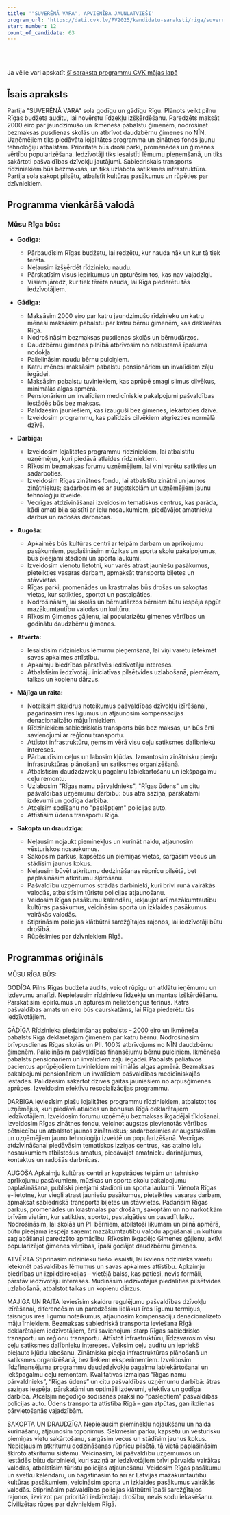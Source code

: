 ```yaml
---
title: '"SUVERĒNĀ VARA", APVIENĪBA JAUNLATVIEŠI'
program_url: 'https://dati.cvk.lv/PV2025/kandidatu-saraksti/riga/suverena-vara-apvieniba-jaunlatviesi'
start_number: 12
count_of_candidate: 63
---
```



<Badge text="Rīgas budžeta audits" variant="note" size="small" /> <Badge text="Pabalsts ģimenēm ar bērniem" variant="note" size="small" /> <Badge text="Atbalsts uzņēmējiem un zinātnei" variant="note" size="small" /> <Badge text="Droši parki un promenādes" variant="note" size="small" /> <Badge text="Pašvaldības pakalpojumu uzlabošana" variant="note" size="small" />

<br/><br/> 

<Card title='Šis ir mākslīga intelekta ģenerēts apraksts' icon='starlight'>
    Ja vēlie vari apskatīt <a href={frontmatter.program_url} target='_blank'>šī saraksta programmu CVK mājas lapā</a>
    </Card>

## Īsais apraksts

Partija "SUVERĒNĀ VARA" sola godīgu un gādīgu Rīgu. Plānots veikt pilnu Rīgas budžeta auditu, lai novērstu līdzekļu izšķērdēšanu. Paredzēts maksāt 2000 eiro par jaundzimušo un ikmēneša pabalstu ģimenēm, nodrošināt bezmaksas pusdienas skolās un atbrīvot daudzbērnu ģimenes no NĪN. Uzņēmējiem tiks piedāvāta lojalitātes programma un zinātnes fonds jaunu tehnoloģiju atbalstam. Prioritāte būs droši parki, promenādes un ģimenes vērtību popularizēšana. Iedzīvotāji tiks iesaistīti lēmumu pieņemšanā, un tiks sakārtoti pašvaldības dzīvokļu jautājumi. Sabiedriskais transports rīdziniekiem būs bezmaksas, un tiks uzlabota satiksmes infrastruktūra. Partija sola sakopt pilsētu, atbalstīt kultūras pasākumus un rūpēties par dzīvniekiem.

## Programma vienkāršā valodā

### Mūsu Rīga būs:

*   **Godīga:**
    *   Pārbaudīsim Rīgas budžetu, lai redzētu, kur nauda nāk un kur tā tiek tērēta.
    *   Neļausim izšķērdēt rīdzinieku naudu.
    *   Pārskatīsim visus iepirkumus un apturēsim tos, kas nav vajadzīgi.
    *   Visiem jāredz, kur tiek tērēta nauda, lai Rīga piederētu tās iedzīvotājiem.

*   **Gādīga:**
    *   Maksāsim 2000 eiro par katru jaundzimušo rīdzinieku un katru mēnesi maksāsim pabalstu par katru bērnu ģimenēm, kas deklarētas Rīgā.
    *   Nodrošināsim bezmaksas pusdienas skolās un bērnudārzos.
    *   Daudzbērnu ģimenes pilnībā atbrīvosim no nekustamā īpašuma nodokļa.
    *   Palielināsim naudu bērnu pulciņiem.
    *   Katru mēnesi maksāsim pabalstu pensionāriem un invalīdiem zāļu iegādei.
    *   Maksāsim pabalstu tuviniekiem, kas aprūpē smagi slimus cilvēkus, minimālās algas apmērā.
    *   Pensionāriem un invalīdiem medicīniskie pakalpojumi pašvaldības iestādēs būs bez maksas.
    *   Palīdzēsim jauniešiem, kas izauguši bez ģimenes, iekārtoties dzīvē.
    *   Izveidosim programmu, kas palīdzēs cilvēkiem atgriezties normālā dzīvē.

*   **Darbīga:**
    *   Izveidosim lojalitātes programmu rīdziniekiem, lai atbalstītu uzņēmējus, kuri piedāvā atlaides rīdziniekiem.
    *   Rīkosim bezmaksas forumu uzņēmējiem, lai viņi varētu satikties un sadarboties.
    *   Izveidosim Rīgas zinātnes fondu, lai atbalstītu zinātni un jaunos zinātniekus; sadarbosimies ar augstskolām un uzņēmējiem jaunu tehnoloģiju izveidē.
    *   Vecrīgas atdzīvināšanai izveidosim tematiskus centrus, kas parāda, kādi amati bija saistīti ar ielu nosaukumiem, piedāvājot amatnieku darbus un radošās darbnīcas.

*   **Augoša:**
    *   Apkaimēs būs kultūras centri ar telpām darbam un aprīkojumu pasākumiem, paplašināsim mūzikas un sporta skolu pakalpojumus, būs pieejami stadioni un sporta laukumi.
    *   Izveidosim vienotu lietotni, kur varēs atrast jauniešu pasākumus, pieteikties vasaras darbam, apmaksāt transporta biļetes un stāvvietas.
    *   Rīgas parki, promenādes un krastmalas būs drošas un sakoptas vietas, kur satikties, sportot un pastaigāties.
    *   Nodrošināsim, lai skolās un bērnudārzos bērniem būtu iespēja apgūt mazākumtautību valodas un kultūru.
    *   Rīkosim Ģimenes gājienu, lai popularizētu ģimenes vērtības un godinātu daudzbērnu ģimenes.

*   **Atvērta:**
    *   Iesaistīsim rīdziniekus lēmumu pieņemšanā, lai viņi varētu ietekmēt savas apkaimes attīstību.
    *   Apkaimju biedrības pārstāvēs iedzīvotāju intereses.
    *   Atbalstīsim iedzīvotāju iniciatīvas pilsētvides uzlabošanā, piemēram, talkas un kopienu dārzus.

*   **Mājīga un raita:**
    *   Noteiksim skaidrus noteikumus pašvaldības dzīvokļu izīrēšanai, pagarināsim īres līgumus un atjaunosim kompensācijas denacionalizēto māju īrniekiem.
    *   Rīdziniekiem sabiedriskais transports būs bez maksas, un būs ērti savienojumi ar reģionu transportu.
    *   Attīstot infrastruktūru, ņemsim vērā visu ceļu satiksmes dalībnieku intereses.
    *   Pārbaudīsim ceļus un labosim kļūdas. Izmantosim zinātnisku pieeju infrastruktūras plānošanā un satiksmes organizēšanā.
    *   Atbalstīsim daudzdzīvokļu pagalmu labiekārtošanu un iekšpagalmu ceļu remontu.
    *   Uzlabosim "Rīgas namu pārvaldnieks", "Rīgas ūdens" un citu pašvaldības uzņēmumu darbību: būs ātra saziņa, pārskatāmi izdevumi un godīga darbība.
    *   Atcelsim sodīšanu no "paslēptiem" policijas auto.
    *   Attīstīsim ūdens transportu Rīgā.

*   **Sakopta un draudzīga:**
    *   Neļausim nojaukt pieminekļus un kurināt naidu, atjaunosim vēsturiskos nosaukumus.
    *   Sakopsim parkus, kapsētas un piemiņas vietas, sargāsim vecus un stādīsim jaunus kokus.
    *   Neļausim būvēt atkritumu dedzināšanas rūpnīcu pilsētā, bet paplašināsim atkritumu šķirošanu.
    *   Pašvaldību uzņēmumos strādās darbinieki, kuri brīvi runā vairākās valodās, atbalstīsim tūristu policijas atjaunošanu.
    *   Veidosim Rīgas pasākumu kalendāru, iekļaujot arī mazākumtautību kultūras pasākumus, veicināsim sporta un izklaides pasākumus vairākās valodās.
    *   Stiprināsim policijas klātbūtni sarežģītajos rajonos, lai iedzīvotāji būtu drošībā.
    *   Rūpēsimies par dzīvniekiem Rīgā.

## Programmas oriģināls

MŪSU RĪGA BŪS:

GODĪGA
Pilns Rīgas budžeta audits, veicot rūpīgu un atklātu ieņēmumu un izdevumu analīzi.
Nepieļausim rīdzinieku līdzekļu un mantas izšķērdēšanu.
Pārskatīsim iepirkumus un apturēsim nelietderīgus tēriņus.
Katrs pašvaldības amats un eiro būs caurskatāms, lai Rīga piederētu tās iedzīvotājiem.

GĀDĪGA
Rīdzinieka piedzimšanas pabalsts – 2000 eiro un ikmēneša pabalsts Rīgā deklarētajām ģimenēm par katru bērnu.
Nodrošināsim brīvpusdienas Rīgas skolās un PII.
100% atbrīvojums no NĪN daudzbērnu ģimenēm.
Palielināsim pašvaldības finansējumu bērnu pulciņiem.
Ikmēneša pabalsts pensionāriem un invalīdiem zāļu iegādei.
Pabalsts paliatīvos pacientus aprūpējošiem tuviniekiem minimālās algas apmērā.
Bezmaksas pakalpojumi pensionāriem un invalīdiem pašvaldības medicīniskajās iestādēs.
Palīdzēsim sakārtot dzīves gaitas jauniešiem no ārpusģimenes aprūpes.
Izveidosim efektīvu resocializācijas programmu.

DARBĪGA
Ieviesīsim plašu lojalitātes programmu rīdziniekiem, atbalstot tos uzņēmējus, kuri piedāvā atlaides un bonusus Rīgā deklarētajiem iedzīvotājiem.
Izveidosim forumu uzņēmēju bezmaksas ikgadējai tīklošanai.
Izveidosim Rīgas zinātnes fondu, veicinot augstas pievienotās vērtības pētniecību un atbalstot jaunos zinātniekus; sadarbosimies ar augstskolām un uzņēmējiem jauno tehnoloģiju izveidē un popularizēšanā.
Vecrīgas atdzīvināšanai piedāvāsim tematiskos izziņas centrus, kas ataino ielu nosaukumiem atbilstošus amatus, piedāvājot amatnieku darinājumus, kontaktus un radošās darbnīcas.

AUGOŠA
Apkaimju kultūras centri ar kopstrādes telpām un tehnisko aprīkojumu pasākumiem, mūzikas un sporta skolu pakalpojumu paplašināšana, publiski pieejami stadioni un sporta laukumi.
Vienota Rīgas e-lietotne, kur viegli atrast jauniešu pasākumus, pieteikties vasaras darbam, apmaksāt sabiedriskā transporta biļetes un stāvvietas.
Padarīsim Rīgas parkus, promenādes un krastmalas par drošām, sakoptām un no narkotikām brīvām vietām, kur satikties, sportot, pastaigāties un pavadīt laiku.
Nodrošināsim, lai skolās un PII bērniem, atbilstoši likumam un pilnā apmērā, būtu pieejama iespēja saņemt mazākumtautību valodu apgūšanai un kultūru saglabāšanai paredzēto apmācību.
Rīkosim ikgadējo Ģimenes gājienu, aktīvi popularizējot ģimenes vērtības, īpaši godājot daudzbērnu ģimenes.

ATVĒRTA
Stiprināsim rīdzinieku tiešo iesaisti, lai ikviens rīdzinieks varētu ietekmēt pašvaldības lēmumus un savas apkaimes attīstību.
Apkaimju biedrības un izpilddirekcijas – vietējā balss, kas patiesi, nevis formāli, pārstāv iedzīvotāju intereses.
Mudināsim iedzīvotājus piedalīties pilsētvides uzlabošanā, atbalstot talkas un kopienu dārzus.

MĀJĪGA UN RAITA
Ieviesīsim skaidru regulējumu pašvaldības dzīvokļu izīrēšanai, diferencēsim un paredzēsim lielākus īres līgumu termiņus, taisnīgus īres līgumu noteikumus, atjaunosim kompensāciju denacionalizēto māju īrniekiem.
Bezmaksas sabiedriskā transporta ieviešana Rīgā deklarētajiem iedzīvotājiem, ērti savienojumi starp Rīgas sabiedrisko transportu un reģionu transportu.
Attīstot infrastruktūru, līdzsvarosim visu ceļu satiksmes dalībnieku intereses.
Veiksim ceļu auditu un iepriekš pieļauto kļūdu labošanu. Zinātniska
pieeja infrastruktūras plānošanā un satiksmes organizēšanā, bez liekiem eksperimentiem.
Izveidosim līdzfinansējuma programmu daudzdzīvokļu pagalmu labiekārtošanai un iekšpagalmu ceļu remontam.
Kvalitatīvas izmaiņas “Rīgas namu pārvaldnieks”, “Rīgas ūdens” un citu pašvaldības uzņēmumu darbībā: ātras saziņas iespēja, pārskatāmi un optimāli izdevumi, efektīva un godīga darbība.
Atcelsim negodīgo sodīšanas praksi no “paslēptiem” pašvaldības policijas auto.
Ūdens transporta attīstība Rīgā – gan atpūtas, gan ikdienas pārvietošanās vajadzībām.

SAKOPTA UN DRAUDZĪGA
Nepieļausim pieminekļu nojaukšanu un naida kurināšanu, atjaunosim toponīmus.
Sekmēsim parku, kapsētu un vēsturisku piemiņas vietu sakārtošanu, sargāsim vecus un stādīsim jaunus kokus.
Nepieļausim atkritumu dedzināšanas rūpnīcu pilsētā, tā vietā paplašināsim šķiroto
atkritumu sistēmu.
Veicināsim, lai pašvaldību uzņēmumos un iestādēs būtu darbinieki, kuri saziņā ar
iedzīvotājiem brīvi pārvalda vairākas valodas, atbalstīsim tūristu policijas
atjaunošanu.
Veidosim Rīgas pasākumu un svētku kalendāru, un bagātināsim to arī ar
Latvijas mazākumtautību kultūras pasākumiem, veicināsim sporta un izklaides
pasākumus vairākās valodās.
Stiprināsim pašvaldības policijas klātbūtni īpaši sarežģītajos rajonos, izvirzot par prioritāti iedzīvotāju drošību, nevis sodu iekasēšanu.
Civilizētas rūpes par dzīvniekiem Rīgā.
